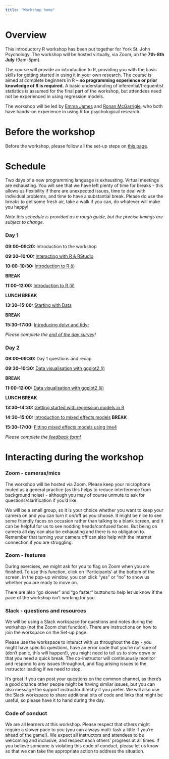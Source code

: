 ```yaml
---
title: "Workshop home"
---
```


# Overview

This introductory R workshop has been put together for York St. John Psychology. The workshop will be hosted virtually, via Zoom, on the **7th-8th July** (9am-5pm).

The course will provide an introduction to R, providing you with the basic skills for getting started in using it in your own research. The course is aimed at complete beginners in R -- **no programming experience or prior knowledge of R is required.** A basic understanding of inferential/frequentist statistics is assumed for the final part of the workshop, but attendees need not be experienced in using regression models. 

The workshop will be led by [Emma James](https://www.york.ac.uk/psychology/staff/postdocs/elj504/#profile-content) and [Ronan McGarrigle](https://www.york.ac.uk/psychology/staff/postdocs/ram567/#profile-content), who both have hands-on experience in using R for psychological research. 

# Before the workshop

Before the workshop, please follow all the set-up steps on [this page](https://emljames.github.io/YSJ_R_workshop/setup). 


# Schedule

Two days of a new programming language is exhausting. Virtual meetings are exhausting. You will see that we have left plenty of time for breaks - this allows us flexibility if there are unexpected issues, time to deal with individual problems, and time to have a substantial break. Please do use the breaks to get some fresh air, take a walk if you can, do whatever will make you happy! 

*Note this schedule is provided as a rough guide, but the precise timings are subject to change.*

### Day 1

**09:00--09:20:**   Introduction to the workshop  

**09:20--10:00:**   [Interacting with R & RStudio](https://datacarpentry.org/r-socialsci/00-intro/index.html)

**10:00--10:30:**   [Introduction to R (i)](https://datacarpentry.org/r-socialsci/01-intro-to-r/index.html)

**BREAK**

**11:00--12:00:**   [Introduction to R (ii)](https://datacarpentry.org/r-socialsci/01-intro-to-r/index.html)

**LUNCH BREAK** 

**13:30--15:00:**    [Starting with Data](https://datacarpentry.org/r-socialsci/02-starting-with-data/index.html)

**BREAK**

**15:30--17:00:**    [Introducing dplyr and tidyr](https://datacarpentry.org/r-socialsci/03-dplyr-tidyr/index.html)

*Please complete the [end of the day survey](https://docs.google.com/forms/d/e/1FAIpQLSf7H-TgoT2KX3vRGnhIuF-lgFqc_--8uDqKVM3MI2RX7wLo1Q/viewform?usp=sf_link)!*

### Day 2

**09:00--09:30:**    Day 1 questions and recap

**09:30--10:30:**    [Data visualisation with ggplot2 (i)](https://datacarpentry.org/r-socialsci/04-ggplot2/index.html)

**BREAK**

**11:00--12:00:**    [Data visualisation with ggplot2 (ii)](https://datacarpentry.org/r-socialsci/04-ggplot2/index.html)

**LUNCH BREAK**

**13:30--14:30:**    [Getting started with regression models in R](https://emljames.github.io/YSJ_R_workshop/regression-models.html) 

**14:30--15:00:**    [Introduction to mixed effects models](https://emljames.github.io/YSJ_R_workshop/mixed-effects.html)
**BREAK**

**15:30--17:00:**    [Fitting mixed effects models using lme4](https://emljames.github.io/YSJ_R_workshop/mixed-effects.html#Preparing_the_data)

*Please complete the [feedback form!](https://docs.google.com/forms/d/e/1FAIpQLSfdHzPS-VjY_8MR_MzTyko52owQ_rqdaCpXc8ytV5Gx2daK1A/viewform?usp=sf_link)*


# Interacting during the workshop

### Zoom - cameras/mics

The workshop will be hosted via Zoom. Please keep your microphone muted as a general practice (as this helps to reduce interference from background noise) - although you may of course unmute to ask for questions/clarification if you'd like. 

We will be a small group, so it is your choice whether you want to keep your camera on and you can turn it on/off as you choose. It might be nice to see some friendly faces on occasion rather than talking to a blank screen, and it can be helpful for us to see nodding heads/confused faces. But being on camera all day can also be exhausting and there is no obligation to. Remember that turning your camera off can also help with the internet connection if you are struggling. 

### Zoom  - features

During exercises, we might ask for you to flag on Zoom when you are finished. To use this function, click on 'Participants' at the bottom of the screen. In the pop-up window, you can click "yes" or "no" to show us whether you are ready to move on. 

There are also "go slower" and "go faster" buttons to help let us know if the pace of the workshop isn't working for you.


### Slack - questions and resources

We will be using a Slack workspace for questions and notes during the workshop (not the Zoom chat function). There are instructions on how to join the workspace on the Set-up page. 

Please use the workspace to interact with us throughout the day - you might have specific questions, have an error code that you're not sure of (don't panic, this *will* happen!), you might need to tell us to slow down or that you need a quick break. The co-instructor will continuously monitor and respond to any issues throughout, and flag arising issues to the instructor leading if we need to stop.

It's great if you can post your questions on the common channel, as there's a good chance other people might be having similar issues, but you can also message the support instructor directly if you prefer. We will also use the Slack workspace to share additional bits of code and links that might be useful, so please have it to hand during the day.


### Code of conduct

We are all learners at this workshop. Please respect that others might require a slower pace to you (you can always multi-task a little if you're ahead of the game!). We expect all instructors and attendees to be welcoming and inclusive, and respect each others' progress at all times. If you believe someone is violating this code of conduct, please let us know so that we can take the appropriate action to address the situation.
